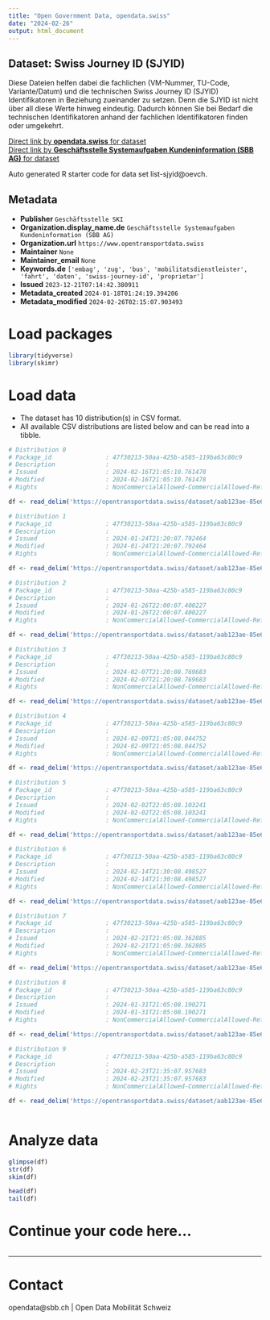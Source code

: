 ```yaml
---
title: "Open Government Data, opendata.swiss"
date: "2024-02-26"
output: html_document
---
```


## Dataset: Swiss Journey ID (SJYID)

Diese Dateien helfen dabei die fachlichen (VM-Nummer, TU-Code, Variante/Datum) und die technischen Swiss Journey ID (SJYID) Identifikatoren in Beziehung zueinander zu setzen. Denn die SJYID ist nicht über all diese Werte hinweg eindeutig. Dadurch können Sie bei Bedarf die technischen Identifikatoren anhand der fachlichen Identifikatoren finden oder umgekehrt.

[Direct link by **opendata.swiss** for dataset](https://opendata.swiss/de/dataset/liste-sjyid)<br>
[Direct link by **Geschäftsstelle Systemaufgaben Kundeninformation (SBB AG)** for dataset](https://opentransportdata.swiss/dataset/list-sjyid)

Auto generated R starter code for data set list-sjyid@oevch.

## Metadata

- **Publisher** `Geschäftsstelle SKI`
- **Organization.display_name.de** `Geschäftsstelle Systemaufgaben Kundeninformation (SBB AG)`
- **Organization.url** `https://www.opentransportdata.swiss`
- **Maintainer** `None`
- **Maintainer_email** `None`
- **Keywords.de** `['embag', 'zug', 'bus', 'mobilitatsdienstleister', 'fahrt', 'daten', 'swiss-journey-id', 'proprietar']`
- **Issued** `2023-12-21T07:14:42.380911`
- **Metadata_created** `2024-01-18T01:24:19.394206`
- **Metadata_modified** `2024-02-26T02:15:07.903493`


# Load packages

```r

library(tidyverse)
library(skimr)

```

# Load data

-   The dataset has 10 distribution(s) in CSV format.
-   All available CSV distributions are listed below and can be read into a tibble.

```r

# Distribution 0
# Package_id               : 47f30213-50aa-425b-a585-119ba63c80c9
# Description              : 
# Issued                   : 2024-02-16T21:05:10.761478
# Modified                 : 2024-02-16T21:05:10.761478
# Rights                   : NonCommercialAllowed-CommercialAllowed-ReferenceRequired

df <- read_delim('https://opentransportdata.swiss/dataset/aab123ae-85e6-4b14-8bdf-cdd9d0755329/resource/cf4c601f-cabd-4691-ab5e-757e37887234/download/listing-sjyid-fp-2024-202402162200.csv')

# Distribution 1
# Package_id               : 47f30213-50aa-425b-a585-119ba63c80c9
# Description              : 
# Issued                   : 2024-01-24T21:20:07.792464
# Modified                 : 2024-01-24T21:20:07.792464
# Rights                   : NonCommercialAllowed-CommercialAllowed-ReferenceRequired

df <- read_delim('https://opentransportdata.swiss/dataset/aab123ae-85e6-4b14-8bdf-cdd9d0755329/resource/aa31ecf1-8bdc-427c-9bfc-294d86e7a1ca/download/listing-sjyid-fp-2024-202401242200.csv')

# Distribution 2
# Package_id               : 47f30213-50aa-425b-a585-119ba63c80c9
# Description              : 
# Issued                   : 2024-01-26T22:00:07.400227
# Modified                 : 2024-01-26T22:00:07.400227
# Rights                   : NonCommercialAllowed-CommercialAllowed-ReferenceRequired

df <- read_delim('https://opentransportdata.swiss/dataset/aab123ae-85e6-4b14-8bdf-cdd9d0755329/resource/ca5b72d5-f417-4228-8f78-3d0f35075525/download/listing-sjyid-fp-2024-202401262200.csv')

# Distribution 3
# Package_id               : 47f30213-50aa-425b-a585-119ba63c80c9
# Description              : 
# Issued                   : 2024-02-07T21:20:08.769683
# Modified                 : 2024-02-07T21:20:08.769683
# Rights                   : NonCommercialAllowed-CommercialAllowed-ReferenceRequired

df <- read_delim('https://opentransportdata.swiss/dataset/aab123ae-85e6-4b14-8bdf-cdd9d0755329/resource/a4eb1a25-c0f8-4df0-96be-4fd76fdd7005/download/listing-sjyid-fp-2024-202402072200.csv')

# Distribution 4
# Package_id               : 47f30213-50aa-425b-a585-119ba63c80c9
# Description              : 
# Issued                   : 2024-02-09T21:05:08.044752
# Modified                 : 2024-02-09T21:05:08.044752
# Rights                   : NonCommercialAllowed-CommercialAllowed-ReferenceRequired

df <- read_delim('https://opentransportdata.swiss/dataset/aab123ae-85e6-4b14-8bdf-cdd9d0755329/resource/df6b323b-5fba-493e-91d0-9b4388f3057f/download/listing-sjyid-fp-2024-202402092200.csv')

# Distribution 5
# Package_id               : 47f30213-50aa-425b-a585-119ba63c80c9
# Description              : 
# Issued                   : 2024-02-02T22:05:08.103241
# Modified                 : 2024-02-02T22:05:08.103241
# Rights                   : NonCommercialAllowed-CommercialAllowed-ReferenceRequired

df <- read_delim('https://opentransportdata.swiss/dataset/aab123ae-85e6-4b14-8bdf-cdd9d0755329/resource/10cd9948-7677-4bc5-aa88-b2842c885701/download/listing-sjyid-fp-2024-202402022200.csv')

# Distribution 6
# Package_id               : 47f30213-50aa-425b-a585-119ba63c80c9
# Description              : 
# Issued                   : 2024-02-14T21:30:08.498527
# Modified                 : 2024-02-14T21:30:08.498527
# Rights                   : NonCommercialAllowed-CommercialAllowed-ReferenceRequired

df <- read_delim('https://opentransportdata.swiss/dataset/aab123ae-85e6-4b14-8bdf-cdd9d0755329/resource/15fc874a-3ccd-4888-a117-ae6afa3b1e95/download/listing-sjyid-fp-2024-202402142200.csv')

# Distribution 7
# Package_id               : 47f30213-50aa-425b-a585-119ba63c80c9
# Description              : 
# Issued                   : 2024-02-21T21:05:08.362885
# Modified                 : 2024-02-21T21:05:08.362885
# Rights                   : NonCommercialAllowed-CommercialAllowed-ReferenceRequired

df <- read_delim('https://opentransportdata.swiss/dataset/aab123ae-85e6-4b14-8bdf-cdd9d0755329/resource/94bb7c15-d1c7-49b3-b8b9-4f55634cc0a2/download/listing-sjyid-fp-2024-202402212200.csv')

# Distribution 8
# Package_id               : 47f30213-50aa-425b-a585-119ba63c80c9
# Description              : 
# Issued                   : 2024-01-31T21:05:08.190271
# Modified                 : 2024-01-31T21:05:08.190271
# Rights                   : NonCommercialAllowed-CommercialAllowed-ReferenceRequired

df <- read_delim('https://opentransportdata.swiss/dataset/aab123ae-85e6-4b14-8bdf-cdd9d0755329/resource/e4211a0b-6e25-4773-be5e-09eda90f8e16/download/listing-sjyid-fp-2024-202401312200.csv')

# Distribution 9
# Package_id               : 47f30213-50aa-425b-a585-119ba63c80c9
# Description              : 
# Issued                   : 2024-02-23T21:35:07.957683
# Modified                 : 2024-02-23T21:35:07.957683
# Rights                   : NonCommercialAllowed-CommercialAllowed-ReferenceRequired

df <- read_delim('https://opentransportdata.swiss/dataset/aab123ae-85e6-4b14-8bdf-cdd9d0755329/resource/51ee9d29-c0af-42d5-bb83-12be0bcac87e/download/listing-sjyid-fp-2024-202402232200.csv')



```

# Analyze data

```r

glimpse(df)
str(df)
skim(df)

head(df)
tail(df)

```

# Continue your code here...

```r

```

------------------------------------------------------------------------

# Contact

opendata@sbb.ch | Open Data Mobilität Schweiz
